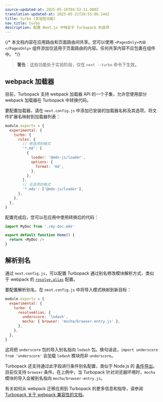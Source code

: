 ```yaml
---
source-updated-at: 2025-05-16T04:52:11.000Z
translation-updated-at: 2025-05-21T20:55:06.144Z
title: turbo (实验性功能)
nav_title: turbo
description: 配置 Next.js 中特定于 Turbopack 的选项
---
```


{/* 本文档内容在应用路由和页面路由间共享。您可以使用 `<PagesOnly>内容</PagesOnly>` 组件添加仅适用于页面路由的内容。任何共享内容不应包裹在组件中。 */}

> **警告**：这些功能处于实验阶段，仅在 `next --turbo` 命令下生效。

## webpack 加载器

目前，Turbopack 支持 webpack 加载器 API 的一个子集，允许您使用部分 webpack 加载器在 Turbopack 中转换代码。

要配置加载器，请在 `next.config.js` 中添加已安装的加载器名称及其选项，将文件扩展名映射到加载器列表：

```js filename="next.config.js"
module.exports = {
  experimental: {
    turbo: {
      rules: {
        // 带选项的格式
        '*.md': [
          {
            loader: '@mdx-js/loader',
            options: {
              format: 'md',
            },
          },
        ],
        // 无选项的格式
        '*.mdx': ['@mdx-js/loader'],
      },
    },
  },
}
```

配置完成后，您可以在应用中使用转换后的代码：

```js
import MyDoc from './my-doc.mdx'

export default function Home() {
  return <MyDoc />
}
```

## 解析别名

通过 `next.config.js`，可以配置 Turbopack 通过别名修改模块解析方式，类似于 webpack 的 [`resolve.alias`](https://webpack.js.org/configuration/resolve/#resolvealias) 配置。

要配置解析别名，在 `next.config.js` 中将导入模式映射到新目标：

```js filename="next.config.js"
module.exports = {
  experimental: {
    turbo: {
      resolveAlias: {
        underscore: 'lodash',
        mocha: { browser: 'mocha/browser-entry.js' },
      },
    },
  },
}
```

这将把 `underscore` 包的导入别名指向 `lodash` 包。换句话说，`import underscore from 'underscore'` 会加载 `lodash` 模块而非 `underscore`。

Turbopack 还支持通过此字段进行条件别名配置，类似于 Node.js 的 [条件导出](https://nodejs.org/docs/latest-v18.x/api/packages.html#conditional-exports)。目前仅支持 `browser` 条件。在上例中，当 Turbopack 针对浏览器环境时，`mocha` 模块的导入会被别名指向 `mocha/browser-entry.js`。

有关如何从 webpack 迁移应用到 Turbopack 的更多信息和指导，请参阅 [Turbopack 关于 webpack 兼容性的文档](https://turbo.build/pack/docs/migrating-from-webpack)。